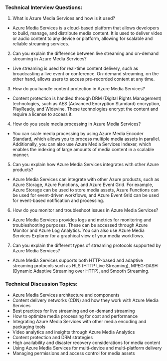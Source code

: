 

### Technical Interview Questions:

1. What is Azure Media Services and how is it used?
- Azure Media Services is a cloud-based platform that allows developers to build, manage, and distribute media content. It is used to deliver video or audio content to any device or platform, allowing for scalable and reliable streaming services.

2. Can you explain the difference between live streaming and on-demand streaming in Azure Media Services?
- Live streaming is used for real-time content delivery, such as broadcasting a live event or conference. On-demand streaming, on the other hand, allows users to access pre-recorded content at any time.

3. How do you handle content protection in Azure Media Services?
- Content protection is handled through DRM (Digital Rights Management) technologies, such as AES (Advanced Encryption Standard) encryption, PlayReady, and Widevine. These technologies encrypt the content and require a license to access it.

4. How do you scale media processing in Azure Media Services?
- You can scale media processing by using Azure Media Encoder Standard, which allows you to process multiple media assets in parallel. Additionally, you can also use Azure Media Services Indexer, which enables the indexing of large amounts of media content in a scalable manner.

5. Can you explain how Azure Media Services integrates with other Azure products?
- Azure Media Services can integrate with other Azure products, such as Azure Storage, Azure Functions, and Azure Event Grid. For example, Azure Storage can be used to store media assets, Azure Functions can be used for event-driven workflows, and Azure Event Grid can be used for event-based notification and processing.

6. How do you monitor and troubleshoot issues in Azure Media Services?
- Azure Media Services provides logs and metrics for monitoring and troubleshooting purposes. These can be accessed through Azure Monitor and Azure Log Analytics. You can also use Azure Media Services Explorer for a graphical view of your media workflows.

7. Can you explain the different types of streaming protocols supported by Azure Media Services?
- Azure Media Services supports both HTTP-based and adaptive streaming protocols such as HLS (HTTP Live Streaming), MPEG-DASH (Dynamic Adaptive Streaming over HTTP), and Smooth Streaming.

### Technical Discussion Topics:

- Azure Media Services architecture and components
- Content delivery networks (CDN) and how they work with Azure Media Services
- Best practices for live streaming and on-demand streaming
- How to optimize media processing for cost and performance
- Integrating Azure Media Services with other media encoding and packaging tools
- Video analytics and insights through Azure Media Analytics
- Content protection and DRM strategies
- High availability and disaster recovery considerations for media content
- Using Azure Media Services for multi-device and multi-platform delivery
- Managing permissions and access control for media assets